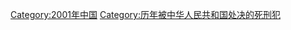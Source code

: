 {{Catmore|2001年被中华人民共和国处决的死刑犯列表}}

[[Category:2001年中国|Category:2001年中国]]
[[Category:历年被中华人民共和国处决的死刑犯|Category:历年被中华人民共和国处决的死刑犯]]